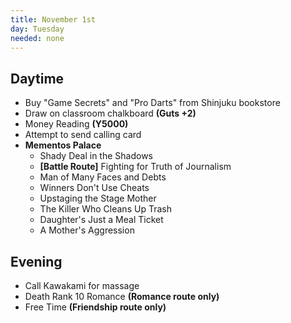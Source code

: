 ```yaml
---
title: November 1st
day: Tuesday
needed: none
---
```


## Daytime
- Buy "Game Secrets" and "Pro Darts" from Shinjuku bookstore
- Draw on classroom chalkboard **(Guts +2)**
- Money Reading **(Y5000)**
- Attempt to send calling card
- **Mementos Palace**
    - Shady Deal in the Shadows
    - **[Battle Route]** Fighting for Truth of Journalism
    - Man of Many Faces and Debts
    - Winners Don't Use Cheats
    - Upstaging the Stage Mother
    - The Killer Who Cleans Up Trash
    - Daughter's Just a Meal Ticket
    - A Mother's Aggression

## Evening
- Call Kawakami for massage
- Death Rank 10 Romance **(Romance route only)**
- Free Time **(Friendship route only)**